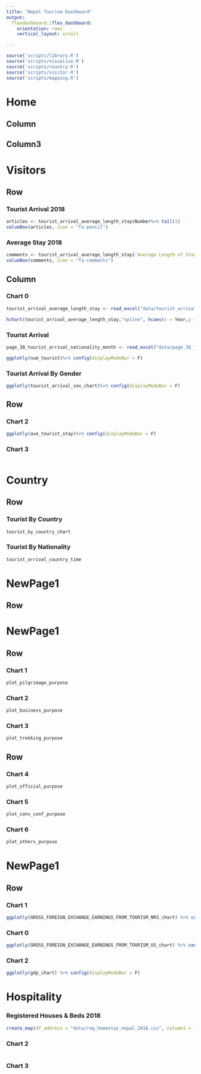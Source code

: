 ```yaml
---
title: "Nepal Tourism Dashboard"
output: 
  flexdashboard::flex_dashboard:
    orientation: rows
    vertical_layout: scroll

---
```


```r
source('scripts/library.R')
source('scripts/visualize.R')
source('scripts/country.R')
source('scripts/visitor.R')
source('scripts/mapping.R')
```

Home 
=====================================  
    
Column {.sidebar}
-----------------------------------------------------------------------


Column3
-----------------------------------------------------------------------


Visitors
=====================================     

Row {data-width=150}
-----------------------------------------------------------------------

### Tourist Arrival 2018 {.value-box}

```r
articles <- tourist_arrival_average_length_stay$Number%>% tail(1)
valueBox(articles, icon = "fa-pencil")
```

### Average Stay 2018 {.value-box}

```r
comments <- tourist_arrival_average_length_stay$`Average Length of Stay`%>% tail(1) 
valueBox(comments, icon = "fa-comments")
```


 Column {.tabset .tabset-fade data-width=700 .colored }
-----------------------------------------------------------------------
   
### Chart 0 {.no-padding}

```r
tourist_arrival_average_length_stay <- read_excel("data/tourist_arrival_average_length_stay.xlsx")
```


```r
hchart(tourist_arrival_average_length_stay,"spline", hcaes(x = Year,y = Number),name = "Number of Tourist")

```

    
### Tourist Arrival {.no-padding}

```r
page_38_tourist_arrival_nationality_month <- read_excel("data/page_38_tourist_arrival_nationality_month.xlsx")
```

```r
ggplotly(num_tourist)%>% config(displayModeBar = F)
```


    
### Tourist Arrival By Gender {.no-padding}

```r
ggplotly(tourist_arrival_sex_chart)%>% config(displayModeBar = F)
```

Row {data-height=450}
-------------------------------------
   
### Chart 2

```r

ggplotly(ave_tourist_stay)%>% config(displayModeBar = F)
```   
    
### Chart 3

```r

```

Country 
=====================================     
   
Row {data-height=600}
-------------------------------------

### Tourist By Country

```r

tourist_by_country_chart
```


   
### Tourist By Nationality

```r
tourist_arrival_country_time
```   
    

NewPage1 {data-navmenu="Region" data-icon="fa-list"}
=====================================     
   
Row {data-height=600}
-------------------------------------



NewPage1 {data-navmenu="Purpose of Visit" data-icon="fa-list"}
=======

Row {data-height=600}
-------------------------------------


### Chart 1

```r
plot_pilgrimage_purpose  
```

### Chart 2

```r
plot_business_purpose
```

### Chart 3

```r
plot_trekking_purpose

```

Row {data-height=600}
-------------------------------------


### Chart 4

```r
plot_official_purpose
```

### Chart 5

```r
plot_conv_conf_purpose
```

### Chart 6

```r
plot_others_purpose
```


NewPage1 {data-navmenu="Economic Context" data-icon="fa-list"}
=====================================     
   
Row {data-height=400}
-------------------------------------

### Chart 1

```r

ggplotly(GROSS_FOREIGN_EXCHANGE_EARNINGS_FROM_TOURISM_NRS_chart) %>% config(displayModeBar = F)
```


### Chart 0

```r
ggplotly(GROSS_FOREIGN_EXCHANGE_EARNINGS_FROM_TOURISM_US_chart) %>% config(displayModeBar = F)

```

   
### Chart 2

```r
ggplotly(gdp_chart) %>% config(displayModeBar = F)
```   


Hospitality
==============================================

### Registered Houses & Beds 2018

```r
create_map(df_address = "data/reg_homestay_nepal_2018.csv", column1 = "affiliated_house_2018", column2 = "affiliated_bed_2018")
```

### Chart 2

```r

```

### Chart 3

```r

```


